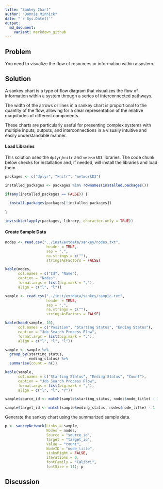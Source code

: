```yaml
---
title: "Sankey Chart"
author: "Donnie Minnick"
date: "`r Sys.Date()`"
output:
  md_document:
    variant: markdown_github
---
```


## Problem

You need to visualize the flow of resources or information within a system.

## Solution

A sankey chart is a type of flow diagram that visualizes the flow of information within a system through a series of interconnected pathways. 

The width of the arrows or lines in a sankey chart is proportional to the quantity of the flow, allowing for a clear representation of the relative magnitudes of different components.

These charts are particularly useful for presenting complex systems with multiple inputs, outputs, and interconnections in a visually intuitive and easily understandable manner.

#### Load Libraries

This solution uses the `dplyr`,`knitr` and `networkD3` libraries.  The code chunk below checks for installation and, if needed, will install the libraries and load them.

```r
packages <- c("dplyr", "knitr", "networkD3")

installed_packages <- packages %in% rownames(installed.packages())

if(any(installed_packages == FALSE)) {
  
  install.packages(packages[!installed_packages])
  
}

invisible(lapply(packages, library, character.only = TRUE))
```

#### Create Sample Data

```r
nodes <- read.csv("../inst/extdata/sankey/nodes.txt",
                   header = TRUE,
                   sep = ",",
                   na.strings = c(""),
                   stringsAsFactors = FALSE)

kable(nodes,
      col.names = c("Id", "Name"),
      caption = "Nodes",
      format.args = list(big.mark = ","),
      align = c("l", "l"))
```



```r
sample <- read.csv("../inst/extdata/sankey/sample.txt",
                   header = TRUE,
                   sep = ",",
                   na.strings = c(""),
                   stringsAsFactors = FALSE)

kable(head(sample, 10),
      col.names = c("Position", "Starting Status", "Ending Status"),
      caption = "Job Search Process Flow",
      format.args = list(big.mark = ","),
      align = c("l", "l", "l"))
```



```r
sample <- sample %>%
  group_by(starting_status,
           ending_status) %>%
  summarise(count = n())

kable(sample,
      col.names = c("Starting Status", "Ending Status", "Count"),
      caption = "Job Search Process Flow",
      format.args = list(big.mark = ","),
      align = c("l", "l", "r"))
```



```r
sample$source_id <- match(sample$starting_status, nodes$node_title) - 1
```



```r
sample$target_id <- match(sample$ending_status, nodes$node_title) - 1
```

Generate the sankey chart using the summarized sample data.

```r
p <- sankeyNetwork(Links = sample,
                   Nodes = nodes,
                   Source = "source_id",
                   Target = "target_id",
                   Value = "count",
                   NodeID = "node_title",
                   sinksRight = FALSE,
                   iterations = 0,
                   fontFamily = "Calibri",
                   fontSize = 11); p
```



## Discussion


